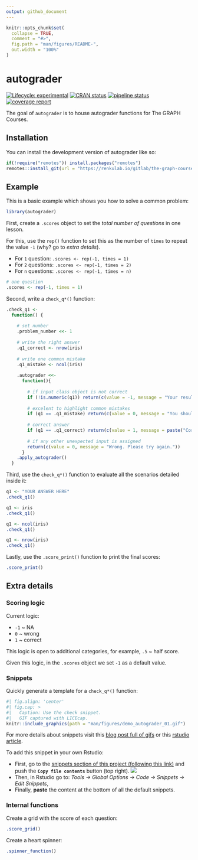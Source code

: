 ```yaml
---
output: github_document
---
```


<!-- README.md is generated from README.Rmd. Please edit that file -->

```r
knitr::opts_chunk$set(
  collapse = TRUE,
  comment = "#>",
  fig.path = "man/figures/README-",
  out.width = "100%"   
)   
```

# autograder

<!-- badges: start -->
[![Lifecycle: experimental](https://img.shields.io/badge/lifecycle-experimental-orange.svg)](https://lifecycle.r-lib.org/articles/stages.html#experimental)
[![CRAN status](https://www.r-pkg.org/badges/version/autograder)](https://CRAN.R-project.org/package=autograder)
[![pipeline status](https://renkulab.io/gitlab/the-graph-courses/autograder/badges/master/pipeline.svg)](https://renkulab.io/gitlab/the-graph-courses/autograder/-/commits/master)
[![coverage report](https://renkulab.io/gitlab/the-graph-courses/autograder/badges/master/coverage.svg)](https://renkulab.io/gitlab/the-graph-courses/autograder/-/commits/master)
<!-- badges: end -->

The goal of `autograder` is to house autograder functions for The GRAPH Courses.

## Installation

You can install the development version of autograder like so:

``` r
if(!require("remotes")) install.packages("remotes")
remotes::install_git(url = "https://renkulab.io/gitlab/the-graph-courses/autograder.git")
```

## Example

This is a basic example which shows you how to solve a common problem:

```r
library(autograder)
```

First, create a `.scores` object to set the _total number of questions_ in one lesson. 

For this, use the `rep()` function to set this as the number of `times` to repeat the value `-1` (why? go to _extra details_).

- For `1` question: `.scores <- rep(-1, times = 1)`
- For `2` questions: `.scores <- rep(-1, times = 2)`
- For `n` questions: `.scores <- rep(-1, times = n)`

```r
# one question
.scores <- rep(-1, times = 1)
```

Second, write a `check_q*()` function:

```r
.check_q1 <-
  function() {
    
    # set number 
    .problem_number <<- 1
    
    # write the right answer
    .q1_correct <- nrow(iris)
    
    # write one common mistake
    .q1_mistake <- ncol(iris)
    
    .autograder <<- 
      function(){
        
        # if input class object is not correct
        if (!is.numeric(q1)) return(c(value = -1, message = "Your result should be a number"))
        
        # excelent to highlight common mistakes
        if (q1 == .q1_mistake) return(c(value = 0, message = "You should calculate the number of rows, not columns."))
        
        # correct answer
        if (q1 == .q1_correct) return(c(value = 1, message = paste("Correct!", praise::praise()) ))
        
        # if any other unexpected input is assigned
        return(c(value = 0, message = "Wrong. Please try again."))
      }
    .apply_autograder()
  }
```

Third, use the `check_q*()` function to evaluate all the scenarios detailed inside it:

```r
q1 <- "YOUR ANSWER HERE"
.check_q1()

q1 <- iris
.check_q1()

q1 <- ncol(iris)
.check_q1()

q1 <- nrow(iris)
.check_q1()
```

Lastly, use the `.score_print()` function to print the final scores:

```r
.score_print()
```

## Extra details

### Scoring logic

Current logic:

- `-1` ~ NA
- `0` ~ wrong
- `1` ~ correct

This logic is open to additional categories, for example, `.5` ~ half score.

Given this logic, in the `.scores` object we set `-1` as a default value.

### Snippets

Quickly generate a template for a `check_q*()` function:

<!-- ![Use the check snippet. GIF captured with LICEcap.](man/figures/demo_autograder_01.gif) -->

<!-- last knitr update https://stackoverflow.com/a/70665396/6702544 -->

```r
#| fig.align: 'center'
#| fig.cap: >
#|   Caption: Use the check snippet. 
#|   GIF captured with LICEcap.
knitr::include_graphics(path = "man/figures/demo_autograder_01.gif")
```

For more details about snippets visit this [blog post full of gifs](https://appsilon.com/rstudio-shortcuts-and-tips/) or this [rstudio article](https://support.rstudio.com/hc/en-us/articles/204463668-Code-Snippets-in-the-RStudio-IDE).

To add this snippet in your own Rstudio: 

- First, go to the [snippets section of this project (following this link)](https://renkulab.io/gitlab/the-graph-courses/autograder/-/snippets/1642) and push the __`Copy file contents`__ button (top right).
![](man/figures/snippets_autograder_01.png)
- Then, in Rstudio go to: _Tools -> Global Options -> Code -> Snippets -> Edit Snippets_, 
- Finally, __paste__ the content at the bottom of all the default snippets.

### Internal functions

Create a grid with the score of each question:

```r
.score_grid()
```

Create a heart spinner:

```r
.spinner_function()
```

<!-- 

if linux then cli examples on readme like 

ref
https://github.com/r-lib/asciicast#limitations

---
title: autograde
output:
  md_document:
    variant: markdown_github
always_allow_html: yes
---

` ``{r, include = FALSE, cache = FALSE}
knitr::opts_chunk$set(
  collapse = TRUE,
  comment = "#>",
  fig.path = "man/figures/README-",
  out.width = "100%",
  cache = TRUE
)
Sys.setenv(CLI_TICK_TIME = "100")
# Turn on ANSI colors
options(cli.num_colors = 256L)
asciicast::init_knitr_engine(
    startup = quote({
        library(cli)
        set.seed(1) }),
    echo = TRUE, 
    same_process = FALSE,
    echo_input = FALSE,
    options = list(
        asciicast_end_wait = 3
    )
)
` ``


` ``{asciicast cli-score}
.scores <- rep(-1, times = 3)   # Put total number of questions as `times` argument
.score_grid()
` ``

-->



<!-- ----- -->

<!-- # autograder -->

<!-- Package to house autograders for The GRAPH Courses -->

<!-- ## Introduction -->

<!-- This is a Renku project - basically a git repository with some -->
<!-- bells and whistles. You'll find we have already created some -->
<!-- useful things like `data` and `notebooks` directories and -->
<!-- a `Dockerfile`. -->

<!-- ## Working with the project -->

<!-- The simplest way to start your project is right from the Renku -->
<!-- platform - just click on the `Environments` tab and start a new session. -->
<!-- This will start an interactive environment right in your browser. -->

<!-- To work with the project anywhere outside the Renku platform, -->
<!-- click the `Settings` tab where you will find the -->
<!-- git repo URLs - use `git` to clone the project on whichever machine you want. -->

<!-- ### Changing interactive environment dependencies -->

<!-- Initially we install a very minimal set of packages to keep the images small. -->
<!-- However, you can add python and conda packages in `requirements.txt` and -->
<!-- `environment.yml`, and R packages to `install.R` (listed as, for example, -->
<!-- `install.packages("ggplot2")`), to your heart's content. If you need more fine-grained -->
<!-- control over your environment, please see [the documentation](https://renku.readthedocs.io/en/latest/user/advanced_interfaces.html#dockerfile-modifications). -->

<!-- ## Project configuration -->

<!-- Project options can be found in `.renku/renku.ini`. In this -->
<!-- project there is currently only one option, which specifies -->
<!-- the default type of environment to open, in this case `/rstudio`. -->

<!-- ## Moving forward -->

<!-- Once you feel at home with your project, we recommend that you replace -->
<!-- this README file with your own project documentation! Happy data wrangling! -->
